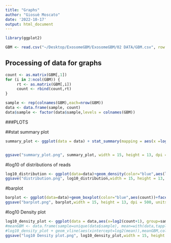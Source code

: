 ```yaml
---
title: "Graphs"
author: "Giosuè Moscato"
date: '2022-10-17'
output: html_document
---
```

```r
library(ggplot2)
```

```r
GBM <- read.csv("~/Desktop/ExosomeGBM/ExosomeGBM/02 DATA/GBM.csv", row.names=1)
```

## Processing of data for graphs
```r

count <- as.matrix(GBM[,1])
for (i in 2:ncol(GBM)) {
     rt <- as.matrix(GBM[,i])
     count <- rbind(count,rt)   
}

sample <- rep(colnames(GBM),each=nrow(GBM))
data <- data.frame(sample, count)
data$sample <- factor(data$sample,levels = colnames(GBM))
```

###PLOTS

##stat summary plot
```r
summary_plot <- ggplot(data = data) + stat_summary(mapping = aes(x =log(count+1) , y =  sample),fun.min = min,fun.max = max,fun = median)


ggsave("summary_plot.png", summary_plot, width = 15, height = 13, dpi = 500, units = "in")

```

#log10 of distributions of reads
```r
log10_distribution <- ggplot(data=data)+geom_density(color="blue",aes(log10(count+1)))+coord_cartesian(ylim=c(0,5.2))+facet_wrap(~sample)
ggsave("distribution.png", log10_distribution,width = 15, height = 13, dpi = 500, units = "in")
```

#barplot
```r
barplot <- ggplot(data=data)+geom_boxplot(color="blue",aes(count))+facet_wrap(vars(sample))+coord_flip(xlim=c(0,30))+theme(axis.ticks.x =element_blank(),axis.text.x=element_blank())
ggsave("barplot.png", barplot,width = 15, height = 13, dpi = 500, units = "in")
```

#log10 Density plot
```r
log10_density_plot <- ggplot(data = data,aes(x=log2(count+1), group=sample))+geom_density(fill="black",alpha = 0.5) +facet_wrap(~sample)+coord_cartesian(xlim=c(0,5)) 
#meanGBM <- data.frame(sample=unique(data$sample), mean=with(data,tapply(count, sample, mean)))
#log10_density_plot + geom_vline(aes(xintercept=log2(mean)),meanGBM,color="blue")
ggsave("log10 Density plot.png", log10_density_plot,width = 15, height = 13, dpi = 500, units = "in")
```

